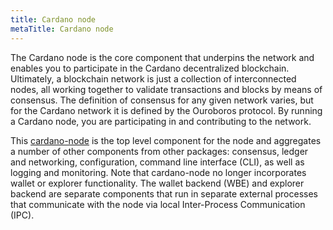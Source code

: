 ```yaml
---
title: Cardano node
metaTitle: Cardano node
---
```


The Cardano node is the core component that underpins the network and enables
you to participate in the Cardano decentralized blockchain. Ultimately, a
blockchain network is just a collection of interconnected nodes, all working
together to validate transactions and blocks by means of consensus. The
definition of consensus for any given network varies, but for the Cardano
network it is defined by the Ouroboros protocol. By running a Cardano node, you
are participating in and contributing to the network.

This [cardano-node](https://github.com/input-output-hk/cardano-node) is the top
level component for the node and aggregates a number of other components from
other packages: consensus, ledger and networking, configuration, command line interface (CLI), as well as
logging and monitoring. Note that cardano-node no longer incorporates wallet or
explorer functionality. The wallet backend (WBE) and explorer backend are separate
components that run in separate external processes that communicate with the
node via local Inter-Process Communication (IPC).
